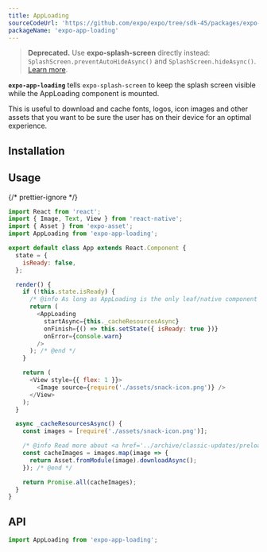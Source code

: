 ```yaml
---
title: AppLoading
sourceCodeUrl: 'https://github.com/expo/expo/tree/sdk-45/packages/expo-app-loading'
packageName: 'expo-app-loading'
---
```



> **Deprecated.** Use **expo-splash-screen** directly instead: `SplashScreen.preventAutoHideAsync()` and `SplashScreen.hideAsync()`. [Learn more](/versions/latest/sdk/splash-screen/).

**`expo-app-loading`** tells `expo-splash-screen` to keep the splash screen visible while the AppLoading component is mounted.

This is useful to download and cache fonts, logos, icon images and other assets that you want to be sure the user has on their device for an optimal experience.

<PlatformsSection android emulator ios simulator web />

## Installation

<APIInstallSection />

## Usage

{/* prettier-ignore */}
```javascript
import React from 'react';
import { Image, Text, View } from 'react-native';
import { Asset } from 'expo-asset';
import AppLoading from 'expo-app-loading';

export default class App extends React.Component {
  state = {
    isReady: false,
  };

  render() {
    if (!this.state.isReady) {
      /* @info As long as AppLoading is the only leaf/native component that has been mounted, the loading screen will remain visible */
      return (
        <AppLoading
          startAsync={this._cacheResourcesAsync}
          onFinish={() => this.setState({ isReady: true })}
          onError={console.warn}
        />
      ); /* @end */
    }

    return (
      <View style={{ flex: 1 }}>
        <Image source={require('./assets/snack-icon.png')} />
      </View>
    );
  }

  async _cacheResourcesAsync() {
    const images = [require('./assets/snack-icon.png')];

    /* @info Read more about <a href='../archive/classic-updates/preloading-and-caching-assets.html'>Preloading and Caching Assets</a> */
    const cacheImages = images.map(image => {
      return Asset.fromModule(image).downloadAsync();
    }); /* @end */

    return Promise.all(cacheImages);
  }
}
```

## API

```js
import AppLoading from 'expo-app-loading';
```

<APISection packageName="expo-app-loading" apiName="AppLoading" />
